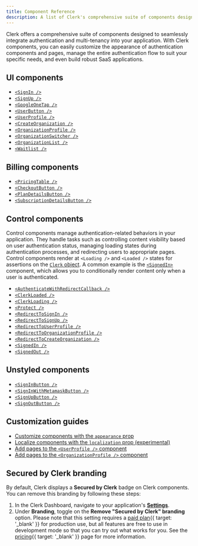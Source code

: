 ```yaml
---
title: Component Reference
description: A list of Clerk's comprehensive suite of components designed to seamlessly integrate authentication and multi-tenancy into your application.
---
```


Clerk offers a comprehensive suite of components designed to seamlessly integrate authentication and multi-tenancy into your application. With Clerk components, you can easily customize the appearance of authentication components and pages, manage the entire authentication flow to suit your specific needs, and even build robust SaaS applications.

## UI components

- [`<SignIn />`](/docs/references/general/components/authentication/sign-in)
- [`<SignUp />`](/docs/references/general/components/authentication/sign-up)
- [`<GoogleOneTap />`](/docs/references/general/components/authentication/google-one-tap)
- [`<UserButton />`](/docs/references/general/components/user/user-button)
- [`<UserProfile />`](/docs/references/general/components/user/user-profile)
- [`<CreateOrganization />`](/docs/references/general/components/organization/create-organization)
- [`<OrganizationProfile />`](/docs/references/general/components/organization/organization-profile)
- [`<OrganizationSwitcher />`](/docs/references/general/components/organization/organization-switcher)
- [`<OrganizationList />`](/docs/references/general/components/organization/organization-list)
- [`<Waitlist />`](/docs/references/general/components/authentication/waitlist)

## Billing components

- [`<PricingTable />`](/docs/references/general/components/billing/pricing-table)
- [`<CheckoutButton />`](/docs/references/general/components/billing/checkout-button)
- [`<PlanDetailsButton />`](/docs/references/general/components/billing/plan-details-button)
- [`<SubscriptionDetailsButton />`](/docs/references/general/components/billing/subscription-details-button)

## Control components

Control components manage authentication-related behaviors in your application. They handle tasks such as controlling content visibility based on user authentication status, managing loading states during authentication processes, and redirecting users to appropriate pages. Control components render at `<Loading />` and `<Loaded />` states for assertions on the [`Clerk` object](/docs/references/javascript/clerk). A common example is the [`<SignedIn>`](/docs/references/general/components/control/signed-in) component, which allows you to conditionally render content only when a user is authenticated.

- [`<AuthenticateWithRedirectCallback />`](/docs/references/general/components/control/authenticate-with-redirect-callback)
- [`<ClerkLoaded />`](/docs/references/general/components/control/clerk-loaded)
- [`<ClerkLoading />`](/docs/references/general/components/control/clerk-loading)
- [`<Protect />`](/docs/references/general/components/control/protect)
- [`<RedirectToSignIn />`](/docs/references/general/components/control/redirect-to-sign-in)
- [`<RedirectToSignUp />`](/docs/references/general/components/control/redirect-to-sign-up)
- [`<RedirectToUserProfile />`](/docs/references/general/components/control/redirect-to-user-profile)
- [`<RedirectToOrganizationProfile />`](/docs/references/general/components/control/redirect-to-organization-profile)
- [`<RedirectToCreateOrganization />`](/docs/references/general/components/control/redirect-to-create-organization)
- [`<SignedIn />`](/docs/references/general/components/control/signed-in)
- [`<SignedOut />`](/docs/references/general/components/control/signed-out)

## Unstyled components

- [`<SignInButton />`](/docs/references/general/components/unstyled/sign-in-button)
- [`<SignInWithMetamaskButton />`](/docs/references/general/components/unstyled/sign-in-with-metamask)
- [`<SignUpButton />`](/docs/references/general/components/unstyled/sign-up-button)
- [`<SignOutButton />`](/docs/references/general/components/unstyled/sign-out-button)

## Customization guides

- [Customize components with the `appearance` prop](/docs/guides/customizing-clerk/appearance-prop/overview)
- [Localize components with the `localization` prop (experimental)](/docs/guides/customizing-clerk/localization)
- [Add pages to the `<UserProfile />` component](/docs/guides/customizing-clerk/adding-items/user-profile)
- [Add pages to the `<OrganizationProfile />` component](/docs/guides/customizing-clerk/adding-items/organization-profile)

## Secured by Clerk branding

By default, Clerk displays a **Secured by Clerk** badge on Clerk components. You can remove this branding by following these steps:

1. In the Clerk Dashboard, navigate to your application's [**Settings**](https://dashboard.clerk.com/last-active?path=settings).
1. Under **Branding**, toggle on the **Remove "Secured by Clerk" branding** option. Please note that this setting requires a [paid plan](/pricing){{ target: '_blank' }} for production use, but all features are free to use in development mode so that you can try out what works for you. See the [pricing](/pricing){{ target: '_blank' }} page for more information.

<Include src="_partials/help" />
